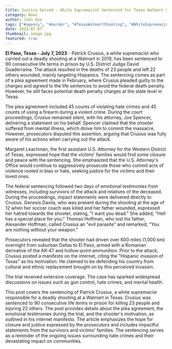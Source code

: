 ---
title: Justice Served - White Supremacist Sentenced for Texas Walmart Shooting
category: News
author: John Doe
tags: ["#agency", "#murder", "#TexasWalmartShooting", "#WhiteSupremacistSentencing", "#JusticeForVictims", "#HateCrimeJustice", "#NoHate", "#EndHateViolence", "#StopHateCrimes"]
date: 2023-07-07
thumbnail: image.jpg
featured: true
---

**El Paso, Texas - July 7, 2023** - Patrick Crusius, a white supremacist who carried out a deadly shooting at a Walmart in 2019, has been sentenced to 90 consecutive life terms in prison by U.S. District Judge David Guaderrama. The attack resulted in the deaths of 23 people and left 22 others wounded, mainly targeting Hispanics. The sentencing comes as part of a plea agreement made in February, where Crusius pleaded guilty to the charges and agreed to the life sentences to avoid the federal death penalty. However, he still faces potential death penalty charges at the state level in Texas.

The plea agreement included 45 counts of violating hate crimes and 45 counts of using a firearm during a violent crime. During the court proceedings, Crusius remained silent, with his attorney, Joe Spencer, delivering a statement on his behalf. Spencer claimed that the shooter suffered from mental illness, which drove him to commit the massacre. However, prosecutors disputed this assertion, arguing that Crusius was fully aware of his actions when carrying out the attack.

Margaret Leachman, the first assistant U.S. Attorney for the Western District of Texas, expressed hope that the victims' families would find some closure and peace with the sentencing. She emphasized that the U.S. Attorney's Office would continue to aggressively prosecute those who commit acts of violence rooted in bias or hate, seeking justice for the victims and their loved ones.

The federal sentencing followed two days of emotional testimonies from witnesses, including survivors of the attack and relatives of the deceased. During the proceedings, impact statements were delivered directly to Crusius. Genesis Davila, who was present during the shooting at the age of 12 when her soccer coach was killed and her father wounded, expressed her hatred towards the shooter, stating, "I want you dead." She added, "Hell has a special place for you." Thomas Hoffman, who lost his father, Alexander Hoffman, called Crusius an "evil parasite" and remarked, "You are nothing without your weapon."

Prosecutors revealed that the shooter had driven over 600 miles (1,000 km) overnight from suburban Dallas to El Paso, armed with a Romanian derivative of the AK-47 and hollow-point ammunition. Prior to the attack, Crusius posted a manifesto on the internet, citing the "Hispanic invasion of Texas" as his motivation. He claimed to be defending his country from cultural and ethnic replacement brought on by this perceived invasion.

The trial received extensive coverage. The case has sparked widespread discussions on issues such as gun control, hate crimes, and mental health.

This post covers the sentencing of Patrick Crusius, a white supremacist responsible for a deadly shooting at a Walmart in Texas. Crusius was sentenced to 90 consecutive life terms in prison for killing 23 people and injuring 22 others. The post provides details about the plea agreement, the emotional testimonies during the trial, and the shooter's motivation, as outlined in his internet manifesto. The article emphasizes the hope for closure and justice expressed by the prosecutors and includes impactful statements from the survivors and victims' families. The sentencing serves as a reminder of the ongoing issues surrounding hate crimes and their devastating impact on communities.